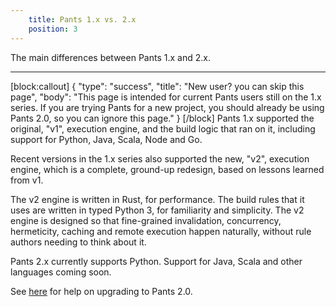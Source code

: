 ```yaml
---
    title: Pants 1.x vs. 2.x
    position: 3
---
```


The main differences between Pants 1.x and 2.x.

---

[block:callout]
{
"type": "success",
"title": "New user? you can skip this page",
"body": "This page is intended for current Pants users still on the 1.x series. If you are trying Pants for a new project, you should already be using Pants 2.0, so you can ignore this page."
}
[/block]
Pants 1.x supported the original, "v1", execution engine, and the build logic that ran on it, including support for Python, Java, Scala, Node and Go.

Recent versions in the 1.x series also supported the new, "v2", execution engine, which is a complete, ground-up redesign, based on lessons learned from v1.

The v2 engine is written in Rust, for performance. The build rules that it uses are written in typed Python 3, for familiarity and simplicity. The v2 engine is designed so that fine-grained invalidation, concurrency, hermeticity, caching and remote execution happen naturally, without rule authors needing to think about it.

Pants 2.x currently supports Python. Support for Java, Scala and other languages coming soon.

See [here](./how-to-upgrade.mdx) for help on upgrading to Pants 2.0.
